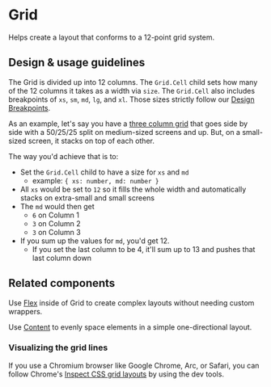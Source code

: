 
<Meta title="Components/Layouts and Structure/Grid" component={Grid} />

# Grid

Helps create a layout that conforms to a 12-point grid system.

## Design & usage guidelines

The Grid is divided up into 12 columns. The `Grid.Cell` child sets how many of
the 12 columns it takes as a width via `size`. The `Grid.Cell` also includes
breakpoints of `xs`, `sm`, `md`, `lg`, and `xl`. Those sizes strictly follow our
[Design Breakpoints](/design/breakpoints).

As an example, let's say you have a
[three column grid](../?path=/story/components-layouts-and-structure-grid-web--three-columns)
that goes side by side with a 50/25/25 split on medium-sized screens and up.
But, on a small-sized screen, it stacks on top of each other.

The way you'd achieve that is to:

- Set the `Grid.Cell` child to have a size for `xs` and `md`
  - example: `{ xs: number, md: number }`
- All `xs` would be set to `12` so it fills the whole width and automatically
  stacks on extra-small and small screens
- The `md` would then get
  - `6` on Column 1
  - `3` on Column 2
  - `3` on Column 3
- If you sum up the values for `md`, you'd get 12.
  - If you set the last column to be 4, it'll sum up to 13 and pushes that last
    column down

## Related components

Use [Flex](/components/Flex) inside of Grid to create complex layouts without
needing custom wrappers.

Use [Content](/components/Content) to evenly space elements in a simple
one-directional layout.

### Visualizing the grid lines

If you use a Chromium browser like Google Chrome, Arc, or Safari, you can follow
Chrome's
[Inspect CSS grid layouts](https://developer.chrome.com/docs/devtools/css/grid/)
by using the dev tools.
